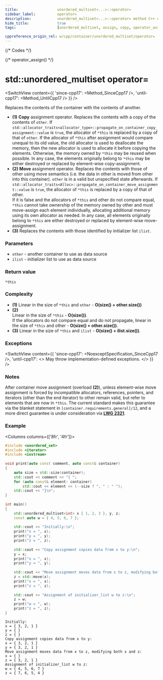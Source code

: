```yaml
---
title:					unordered_multiset<...>::operator=
sidebar_label:			operator=
description:			unordered_multiset<...>::operator= method C++ documentation
hide_title:				true
tags:					[unordered_multiset, assign, copy, operator_assign]

cppreference_origin_rel: w/cpp/container/unordered_multiset/operator=
---
```



{/* Codes */}

{/* operator_assign() */}


# std::unordered_multiset operator=

<SwitchView content={{
	'since-cpp17': <Method_SinceCpp17 />,
	'until-cpp17': <Method_UntilCpp17 />
}} />

Replaces the contents of the container with the contents of another.

- **(1)** **Copy** assignment operator. Replaces the contents with a copy of the contents of `other`.
  If `std::allocator_traits<allocator_type>::propagate_on_container_copy_assignment::value` is `true`, the allocator of `*this` is replaced by a copy of that of `other`.
  If the allocator of `*this` after assignment would compare unequal to its old value, the old allocator is used to deallocate the memory,
  then the new allocator is used to allocate it before copying the elements.
  Otherwise, the memory owned by `*this` may be reused when possible. In any case, the elements originally belong to `*this` may be either destroyed or replaced by element-wise copy-assignment.
- **(2)** **Move** assignment operator. Replaces the contents with those of other using move semantics (i.e. the data in other is moved from other into this container). 
  <span className="inline-note"><code>other</code> is in a valid but unspecified state afterwards.</span>
  If <code>std::allocator_traits&lt;Alloc&gt;::propagate_on_container_move_assignment::value</code> is <code>true</code>, the allocator of <code>*this</code> is replaced by a copy of that of other.  
  If it is false and the allocators of <code>*this</code> and other do not compare equal, <code>*this</code> cannot take ownership of the memory owned by other and must move-assign each element individually,
  allocating additional memory using its own allocator as needed.
  In any case, all elements originally belong to <code>*this</code> are either destroyed or replaced by element-wise move-assignment.
- **(3)** Replaces the contents with those identified by initializer list `ilist`.

### Parameters

- `other` - another container to use as data source
- `ilist` - initializer list to use as data source
 
### Return value

`*this`

### Complexity

- **(1)** Linear in the size of `*this` and `other` - **O(size() + other.size())**
- **(2)**  
  Linear in the size of `*this` - **O(size())**.  
  If the allocators do not compare equal and do not propagate, linear in the size of `*this` and other - **O(size() + other.size())**.
- **(3)** Linear in the size of `*this` and `ilist` - **O(size() + ilist.size())**.

### Exceptions

<SwitchView content={{
	'since-cpp17': <NoexceptSpecification_SinceCpp17 />,
	'until-cpp17': <> 
		May throw implementation-defined exceptions.
	</>
}} />

### Notes

After container move assignment (overload **(2)**), unless element-wise move assignment is forced by incompatible allocators, references, pointers,
and iterators (other than the end iterator) to other remain valid, but refer to elements that are now in `*this`.
The current standard makes this guarantee via the blanket statement in `[container.requirements.general]/12`, and a more direct guarantee is under consideration via [**LWG 2321**](https://cplusplus.github.io/LWG/issue2321).

### Example

<Columns columns={['8fr', '4fr']}>
<div>

```cpp title='Main.cpp' showLineNumbers
#include <unordered_set>
#include <iterator>
#include <iostream>
 
void print(auto const comment, auto const& container)
{
    auto size = std::size(container);
    std::cout << comment << "{ ";
    for (auto const& element: container)
        std::cout << element << (--size ? ", " : " ");
    std::cout << "}\n";
}
 
int main()
{
    std::unordered_multiset<int> x { 1, 2, 3 }, y, z;
    const auto w = { 4, 5, 6, 7 };
 
    std::cout << "Initially:\n";
    print("x = ", x);
    print("y = ", y);
    print("z = ", z);
 
    std::cout << "Copy assignment copies data from x to y:\n";
    y = x;
    print("x = ", x);
    print("y = ", y);
 
    std::cout << "Move assignment moves data from x to z, modifying both x and z:\n";
    z = std::move(x);
    print("x = ", x);
    print("z = ", z);
 
    std::cout << "Assignment of initializer_list w to z:\n";
    z = w;
    print("w = ", w);
    print("z = ", z);
}
```

</div>
<div>

```plaintext title="Possible output"
Initially:
x = { 3, 2, 1 }
y = { }
z = { }
Copy assignment copies data from x to y:
x = { 3, 2, 1 }
y = { 3, 2, 1 }
Move assignment moves data from x to z, modifying both x and z:
x = { }
z = { 3, 2, 1 }
Assignment of initializer_list w to z:
w = { 4, 5, 6, 7 }
z = { 7, 6, 5, 4 }
```

</div>
</Columns>
